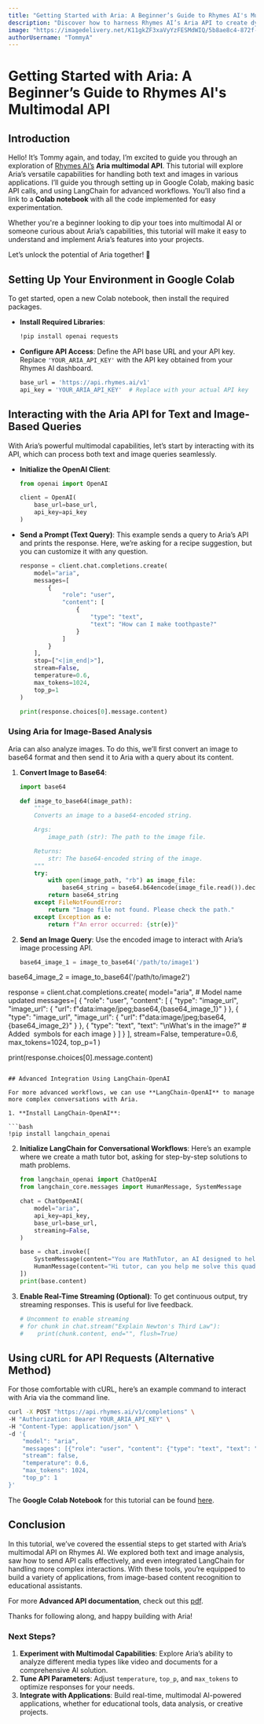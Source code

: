 ```yaml
---
title: "Getting Started with Aria: A Beginner’s Guide to Rhymes AI's Multimodal API"
description: "Discover how to harness Rhymes AI’s Aria API to create dynamic, multimodal applications that understand text and images—all from Google Colab."
image: "https://imagedelivery.net/K11gkZF3xaVyYzFESMdWIQ/5b8ae8c4-872f-4f6c-576a-7b72f5f2c200/full"
authorUsername: "TommyA"
---
```


# Getting Started with Aria: A Beginner’s Guide to Rhymes AI's Multimodal API

## Introduction

Hello! It’s Tommy again, and today, I’m excited to guide you through an exploration of [Rhymes AI’s](https://lablab.ai/tech/rhymes-ai) **Aria multimodal API**. This tutorial will explore Aria’s versatile capabilities for handling both text and images in various applications. I’ll guide you through setting up in Google Colab, making basic API calls, and using LangChain for advanced workflows. You’ll also find a link to a **Colab notebook** with all the code implemented for easy experimentation.

Whether you're a beginner looking to dip your toes into multimodal AI or someone curious about Aria’s capabilities, this tutorial will make it easy to understand and implement Aria’s features into your projects.

Let’s unlock the potential of Aria together! 🚀

## Setting Up Your Environment in Google Colab

To get started, open a new Colab notebook, then install the required packages.

- **Install Required Libraries**:

  ```bash
  !pip install openai requests
  ```

- **Configure API Access**: Define the API base URL and your API key. Replace `'YOUR_ARIA_API_KEY'` with the API key obtained from your Rhymes AI dashboard.

  ```bash
  base_url = 'https://api.rhymes.ai/v1'
  api_key = 'YOUR_ARIA_API_KEY'  # Replace with your actual API key
  ```

## Interacting with the Aria API for Text and Image-Based Queries

With Aria’s powerful multimodal capabilities, let’s start by interacting with its API, which can process both text and image queries seamlessly.

- **Initialize the OpenAI Client**:

  ```python
  from openai import OpenAI

  client = OpenAI(
      base_url=base_url,
      api_key=api_key
  )
  ```

- **Send a Prompt (Text Query)**: This example sends a query to Aria’s API and prints the response. Here, we’re asking for a recipe suggestion, but you can customize it with any question.

  ```python
  response = client.chat.completions.create(
      model="aria",
      messages=[
          {
              "role": "user",
              "content": [
                  {
                      "type": "text",
                      "text": "How can I make toothpaste?"
                  }
              ]
          }
      ],
      stop=["<|im_end|>"],
      stream=False,
      temperature=0.6,
      max_tokens=1024,
      top_p=1
  )

  print(response.choices[0].message.content)
  ```

### Using Aria for Image-Based Analysis

Aria can also analyze images. To do this, we’ll first convert an image to base64 format and then send it to Aria with a query about its content.

1. **Convert Image to Base64**:

   ```python
   import base64

   def image_to_base64(image_path):
       """
       Converts an image to a base64-encoded string.

       Args:
           image_path (str): The path to the image file.

       Returns:
           str: The base64-encoded string of the image.
       """
       try:
           with open(image_path, "rb") as image_file:
               base64_string = base64.b64encode(image_file.read()).decode("utf-8")
           return base64_string
       except FileNotFoundError:
           return "Image file not found. Please check the path."
       except Exception as e:
           return f"An error occurred: {str(e)}"
   ```

2. **Send an Image Query**: Use the encoded image to interact with Aria’s image processing API.

   ```python
   base64_image_1 = image_to_base64('/path/to/image1')
base64_image_2 = image_to_base64('/path/to/image2')

response = client.chat.completions.create(
    model="aria",  # Model name updated
    messages=[
        {
            "role": "user",
            "content": [
                {
                    "type": "image_url",
                    "image_url": {
                        "url": f"data:image/jpeg;base64,{base64_image_1}"
                    }
                },
                {
                    "type": "image_url",
                    "image_url": {
                        "url": f"data:image/jpeg;base64,{base64_image_2}"
                    }
                },
                {
                    "type": "text",
                    "text": "<image><image>\nWhat's in the image?"  # Added <image> symbols for each image
                }
            ]
        }
    ],
    stream=False,
    temperature=0.6,
    max_tokens=1024,
    top_p=1
)

   print(response.choices[0].message.content)
   ```

## Advanced Integration Using LangChain-OpenAI

For more advanced workflows, we can use **LangChain-OpenAI** to manage more complex conversations with Aria.

1. **Install LangChain-OpenAI**:

   ```bash
   !pip install langchain_openai
   ```

2. **Initialize LangChain for Conversational Workflows**: Here’s an example where we create a math tutor bot, asking for step-by-step solutions to math problems.

   ```python
   from langchain_openai import ChatOpenAI
   from langchain_core.messages import HumanMessage, SystemMessage

   chat = ChatOpenAI(
       model="aria",
       api_key=api_key,
       base_url=base_url,
       streaming=False,
   )

   base = chat.invoke([
       SystemMessage(content="You are MathTutor, an AI designed to help students with math problems. Provide clear, step-by-step solutions and explanations."),
       HumanMessage(content="Hi tutor, can you help me solve this quadratic equation: x^2 - 5x + 6 = 0?")
   ])
   print(base.content)
   ```

3. **Enable Real-Time Streaming (Optional)**: To get continuous output, try streaming responses. This is useful for live feedback.

   ```python
   # Uncomment to enable streaming
   # for chunk in chat.stream("Explain Newton's Third Law"):
   #    print(chunk.content, end="", flush=True)
   ```

## Using cURL for API Requests (Alternative Method)

For those comfortable with cURL, here’s an example command to interact with Aria via the command line.

```bash
curl -X POST "https://api.rhymes.ai/v1/completions" \
-H "Authorization: Bearer YOUR_ARIA_API_KEY" \
-H "Content-Type: application/json" \
-d '{
    "model": "aria",
    "messages": [{"role": "user", "content": {"type": "text", "text": "How can I make toothpaste?"}}],
    "stream": false,
    "temperature": 0.6,
    "max_tokens": 1024,
    "top_p": 1
}'
```

The **Google Colab Notebook** for this tutorial can be found [here](https://colab.research.google.com/drive/1D9exd8HzqswZHYa9W-YyyrRkUXMKYTUa?usp=sharing).

## Conclusion

In this tutorial, we’ve covered the essential steps to get started with Aria’s multimodal API on Rhymes AI. We explored both text and image analysis, saw how to send API calls effectively, and even integrated LangChain for handling more complex interactions. With these tools, you’re equipped to build a variety of applications, from image-based content recognition to educational assistants.

For more **Advanced API documentation**, check out this [pdf](https://drive.google.com/file/d/1mAFTTicG_Egdb_Jtan1wvgCN6lxGD5Yc/view?usp=sharing).

Thanks for following along, and happy building with Aria!

### Next Steps?

1. **Experiment with Multimodal Capabilities**: Explore Aria’s ability to analyze different media types like video and documents for a comprehensive AI solution.
2. **Tune API Parameters**: Adjust `temperature`, `top_p`, and `max_tokens` to optimize responses for your needs.
3. **Integrate with Applications**: Build real-time, multimodal AI-powered applications, whether for educational tools, data analysis, or creative projects.

